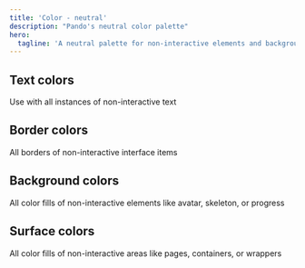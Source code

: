 ```yaml
---
title: 'Color - neutral'
description: "Pando's neutral color palette"
hero:
  tagline: 'A neutral palette for non-interactive elements and backgrounds.'
---
```



## Text colors

Use with all instances of non-interactive text

<DemoComponent name="text" />

## Border colors

All borders of non-interactive interface items

<DemoComponent name="text" />

## Background colors

All color fills of non-interactive elements like avatar, skeleton, or progress

<DemoComponent name="text" />

## Surface colors

All color fills of non-interactive areas like pages, containers, or wrappers

<DemoComponent name="text" />
